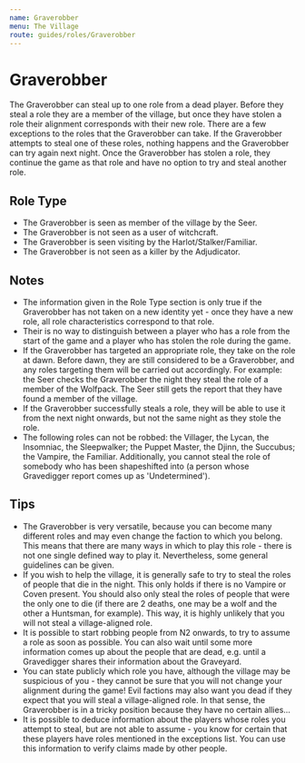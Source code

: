 ```yaml
---
name: Graverobber
menu: The Village
route: guides/roles/Graverobber
---
```


# Graverobber

The Graverobber can steal up to one role from a dead player. Before they steal a role they are a member of the village, but once they have stolen a role their alignment corresponds with their new role. There are a few exceptions to the roles that the Graverobber can take. If the Graverobber attempts to steal one of these roles, nothing happens and the Graverobber can try again next night. Once the Graverobber has stolen a role, they continue the game as that role and have no option to try and steal another role.

## Role Type

- The Graverobber is seen as member of the village by the Seer.
- The Graverobber is not seen as a user of witchcraft.
- The Graverobber is seen visiting by the Harlot/Stalker/Familiar.
- The Graverobber is not seen as a killer by the Adjudicator.

## Notes

- The information given in the Role Type section is only true if the Graverobber has not taken on a new identity yet - once they have a new role, all role characteristics correspond to that role.
- Their is no way to distinguish between a player who has a role from the start of the game and a player who has stolen the role during the game.
- If the Graverobber has targeted an appropriate role, they take on the role at dawn. Before dawn, they are still considered to be a Graverobber, and any roles targeting them will be carried out accordingly. For example: the Seer checks the Graverobber the night they steal the role of a member of the Wolfpack. The Seer still gets the report that they have found a member of the village.
- If the Graverobber successfully steals a role, they will be able to use it from the next night onwards, but not the same night as they stole the role.
- The following roles can not be robbed: the Villager, the Lycan, the Insomniac, the Sleepwalker; the Puppet Master, the Djinn, the Succubus; the Vampire, the Familiar. Additionally, you cannot steal the role of somebody who has been shapeshifted into (a person whose Gravedigger report comes up as 'Undetermined').

## Tips

- The Graverobber is very versatile, because you can become many different roles and may even change the faction to which you belong. This means that there are many ways in which to play this role - there is not one single defined way to play it. Nevertheless, some general guidelines can be given.
- If you wish to help the village, it is generally safe to try to steal the roles of people that die in the night. This only holds if there is no Vampire or Coven present. You should also only steal the roles of people that were the only one to die (if there are 2 deaths, one may be a wolf and the other a Huntsman, for example). This way, it is highly unlikely that you will not steal a village-aligned role.
- It is possible to start robbing people from N2 onwards, to try to assume a role as soon as possible. You can also wait until some more information comes up about the people that are dead, e.g. until a Gravedigger shares their information about the Graveyard.
- You can state publicly which role you have, although the village may be suspicious of you - they cannot be sure that you will not change your alignment during the game! Evil factions may also want you dead if they expect that you will steal a village-aligned role. In that sense, the Graverobber is in a tricky position because they have no certain allies...
- It is possible to deduce information about the players whose roles you attempt to steal, but are not able to assume - you know for certain that these players have roles mentioned in the exceptions list. You can use this information to verify claims made by other people.
